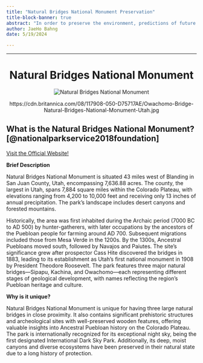 ```yaml
---
title: "Natural Bridges National Monument Preservation"
title-block-banner: true
abstract: "In order to preserve the environment, predictions of future temperature, percipitation, and other features were made based on historical samples from the Natural Bridges National Monument in Utah. In this research, correlations between various variables and temperature are found through visualizations and dimensionality reduction techniques to suggest a direciton in which people can act to preserve the environment"
author: JaeHo Bahng
date: 5/19/2024

---
```

---------------------------

<div style="text-align: center;">
  <h1>Natural Bridges National Monument</h1>
  <img src="./images/NBNM.png" alt="Natural Bridges National Monument">
  <p>https://cdn.britannica.com/08/117908-050-D75717AE/Owachomo-Bridge-Natural-Bridges-National-Monument-Utah.jpg<p>
</div>

<h2>What is the Natural Bridges National Monument?[@nationalparkservice2018foundation]</h2>
[Visit the Official Website!](https://www.nps.gov/nabr/learn/management/foundation-document.htm)


**Brief Description**

Natural Bridges National Monument is situated 43 miles west of Blanding in San Juan County, Utah, encompassing 7,636.88 acres. The county, the largest in Utah, spans 7,884 square miles within the Colorado Plateau, with elevations ranging from 4,200 to 10,000 feet and receiving only 13 inches of annual precipitation. The park's landscape includes desert canyons and forested mountains.

Historically, the area was first inhabited during the Archaic period (7000 BC to AD 500) by hunter-gatherers, with later occupations by the ancestors of the Puebloan people for farming around AD 700. Subsequent migrations included those from Mesa Verde in the 1200s. By the 1300s, Ancestral Puebloans moved south, followed by Navajos and Paiutes. The site's significance grew after prospector Cass Hite discovered the bridges in 1883, leading to its establishment as Utah’s first national monument in 1908 by President Theodore Roosevelt. The park features three major natural bridges—Sipapu, Kachina, and Owachomo—each representing different stages of geological development, with names reflecting the region's Puebloan heritage and culture.

**Why is it unique?**

Natural Bridges National Monument is unique for having three large natural bridges in close proximity. It also contains significant prehistoric structures and archeological sites with well-preserved wooden features, offering valuable insights into Ancestral Puebloan history on the Colorado Plateau. The park is internationally recognized for its exceptional night sky, being the first designated International Dark Sky Park. Additionally, its deep, moist canyons and diverse ecosystems have been preserved in their natural state due to a long history of protection.